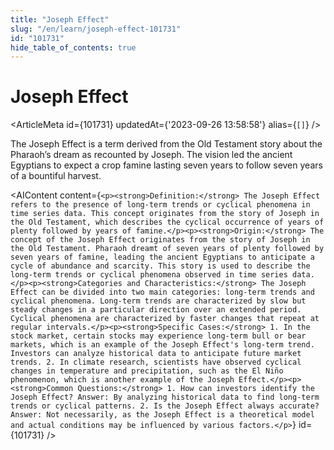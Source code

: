 ```yaml
---
title: "Joseph Effect"
slug: "/en/learn/joseph-effect-101731"
id: "101731"
hide_table_of_contents: true
---
```



# Joseph Effect

<ArticleMeta id={101731} updatedAt={'2023-09-26 13:58:58'} alias={`[]`} />
<div className='border-solid border-b border-t-0 my-4 border-[var(--ifm-color-gray-300)]' />

The Joseph Effect is a term derived from the Old Testament story about the Pharaoh’s dream as recounted by Joseph. The vision led the ancient Egyptians to expect a crop famine lasting seven years to follow seven years of a bountiful harvest.

<AIContent content={`<p><strong>Definition:</strong> The Joseph Effect refers to the presence of long-term trends or cyclical phenomena in time series data. This concept originates from the story of Joseph in the Old Testament, which describes the cyclical occurrence of years of plenty followed by years of famine.</p><p><strong>Origin:</strong> The concept of the Joseph Effect originates from the story of Joseph in the Old Testament. Pharaoh dreamt of seven years of plenty followed by seven years of famine, leading the ancient Egyptians to anticipate a cycle of abundance and scarcity. This story is used to describe the long-term trends or cyclical phenomena observed in time series data.</p><p><strong>Categories and Characteristics:</strong> The Joseph Effect can be divided into two main categories: long-term trends and cyclical phenomena. Long-term trends are characterized by slow but steady changes in a particular direction over an extended period. Cyclical phenomena are characterized by faster changes that repeat at regular intervals.</p><p><strong>Specific Cases:</strong> 1. In the stock market, certain stocks may experience long-term bull or bear markets, which is an example of the Joseph Effect's long-term trend. Investors can analyze historical data to anticipate future market trends. 2. In climate research, scientists have observed cyclical changes in temperature and precipitation, such as the El Niño phenomenon, which is another example of the Joseph Effect.</p><p><strong>Common Questions:</strong> 1. How can investors identify the Joseph Effect? Answer: By analyzing historical data to find long-term trends or cyclical patterns. 2. Is the Joseph Effect always accurate? Answer: Not necessarily, as the Joseph Effect is a theoretical model and actual conditions may be influenced by various factors.</p>`} id={101731} />
